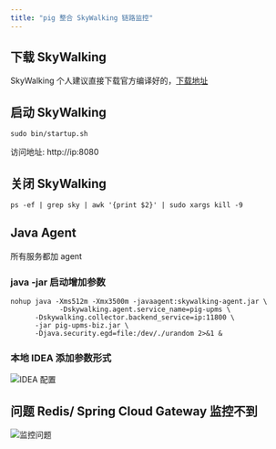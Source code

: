 ```yaml
---
title: "pig 整合 SkyWalking 链路监控"
---
```


## 下载 SkyWalking

SkyWalking 个人建议直接下载官方编译好的，[下载地址](http://skywalking.apache.org/downloads/)

## 启动 SkyWalking

```shell
sudo bin/startup.sh
```

访问地址: http://ip:8080

## 关闭 SkyWalking

```shell
ps -ef | grep sky | awk '{print $2}' | sudo xargs kill -9
```

## Java Agent

所有服务都加 agent

### java -jar 启动增加参数

```shell
nohup java -Xms512m -Xmx3500m -javaagent:skywalking-agent.jar \
			-Dskywalking.agent.service_name=pig-upms \
      -Dskywalking.collector.backend_service=ip:11800 \
      -jar pig-upms-biz.jar \
      -Djava.security.egd=file:/dev/./urandom 2>&1 &
```

### 本地 IDEA 添加参数形式

![IDEA 配置](/images/1599470275127-f41885b1-eb26-4512-9a20-528630234da1.png)

## 问题 Redis/ Spring Cloud Gateway 监控不到

![监控问题](/images/1599470275202-57509b4d-d1ff-47bf-9c3a-41648ab88ff2.png)
